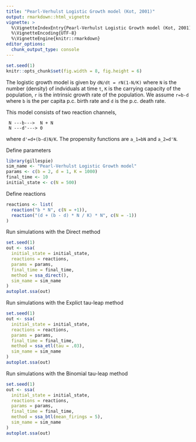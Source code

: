 ```yaml
---
title: "Pearl-Verhulst Logistic Growth model (Kot, 2001)"
output: rmarkdown::html_vignette
vignette: >
  %\VignetteIndexEntry{Pearl-Verhulst Logistic Growth model (Kot, 2001)}
  %\VignetteEncoding{UTF-8}
  %\VignetteEngine{knitr::rmarkdown}
editor_options: 
  chunk_output_type: console
---
```


<!-- github markdown built using 
rmarkdown::render("vignettes/logistic_growth.Rmd", output_format = "github_document")
-->

```r
set.seed(1)
knitr::opts_chunk$set(fig.width = 8, fig.height = 6)
```

The logistic growth model is given by `dN/dt = rN(1-N/K)` where
`N` is the number (density) of indviduals at time `t`, 
`K` is the carrying capacity of the population, 
`r` is the intrinsic growth rate of the population. 
We assume `r=b-d` where 
`b` is the per capita p.c. birth rate and 
`d` is the p.c. death rate. 

This model consists of two reaction channels,
```
 N ---b--->  N + N
 N ---d'---> 0
```
where `d'=d+(b-d)N/K`. The propensity functions are `a_1=bN` and `a_2=d'N`.

Define parameters
```r
library(gillespie)
sim_name <- "Pearl-Verhulst Logistic Growth model"
params <- c(b = 2, d = 1, K = 1000)
final_time <- 10
initial_state <- c(N = 500)
```

Define reactions
```r
reactions <- list(
  reaction("b * N", c(N = +1)),
  reaction("(d + (b - d) * N / K) * N", c(N = -1))
)
```

Run simulations with the Direct method
```r
set.seed(1)
out <- ssa(
  initial_state = initial_state,
  reactions = reactions,
  params = params,
  final_time = final_time,
  method = ssa_direct(),
  sim_name = sim_name
) 
autoplot.ssa(out)
```

Run simulations with the Explict tau-leap method
```r
set.seed(1)
out <- ssa(
  initial_state = initial_state,
  reactions = reactions,
  params = params,
  final_time = final_time,
  method = ssa_etl(tau = .03),
  sim_name = sim_name
) 
autoplot.ssa(out)
```

Run simulations with the Binomial tau-leap method
```r
set.seed(1)
out <- ssa(
  initial_state = initial_state,
  reactions = reactions,
  params = params,
  final_time = final_time,
  method = ssa_btl(mean_firings = 5),
  sim_name = sim_name
) 
autoplot.ssa(out)
```
